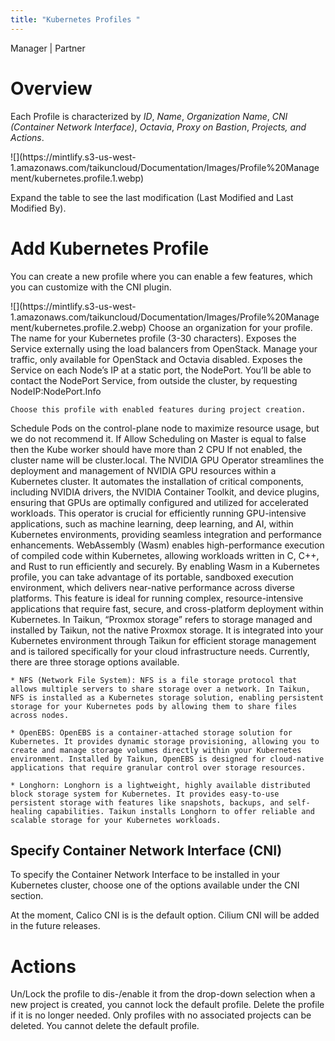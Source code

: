 ```yaml
---
title: "Kubernetes Profiles "
---
```


<Icon icon="user-tie" iconType="solid" /> Manager | <Icon icon="handshake" iconType="solid" /> Partner

# Overview

Each Profile is characterized by *ID*, *Name*, *Organization Name*, *CNI (Container Network Interface)*, *Octavia*, *Proxy on Bastion*, *Projects, and Actions*.

<Frame caption="Kubernetes Profiles">
  ![](https://mintlify.s3-us-west-1.amazonaws.com/taikuncloud/Documentation/Images/Profile%20Management/kubernetes.profile.1.webp)
</Frame>

Expand the table to see the last modification (Last Modified and Last Modified By).

# Add Kubernetes Profile

You can create a new profile where you can enable a few features, which you can customize with the CNI plugin.

<Frame caption="Add Kubernetes Profile">
  ![](https://mintlify.s3-us-west-1.amazonaws.com/taikuncloud/Documentation/Images/Profile%20Management/kubernetes.profile.2.webp)
</Frame>

<AccordionGroup>
  <Accordion title="Organization (optional)">
    Choose an organization for your profile.
  </Accordion>

  <Accordion title="Profile Name">
    The name for your Kubernetes profile (3-30 characters).
  </Accordion>

  <Accordion title="Octavia">
    Exposes the Service externally using the load balancers from OpenStack.
  </Accordion>

  <Accordion title="Enable Taikun Load Balancer">
    Manage your traffic, only available for OpenStack and Octavia disabled.
  </Accordion>

  <Accordion title="Proxy on bastion">
    Exposes the Service on each Node’s IP at a static port, the NodePort. You’ll be able to contact the NodePort Service, from outside the cluster, by requesting NodeIP:NodePort.Info

    Choose this profile with enabled features during project creation.
  </Accordion>

  <Accordion title="Scheduling on Master">
    Schedule Pods on the control-plane node to maximize resource usage, but we do not recommend it.
    If Allow Scheduling on Master is equal to false then the Kube worker should have more than 2 CPU
  </Accordion>

  <Accordion title="Enable Unique Cluster Name">
    If not enabled, the cluster name will be cluster.local.
  </Accordion>

  <Accordion title="Enable NVIDIA GPU Operator">
    The NVIDIA GPU Operator streamlines the deployment and management of NVIDIA GPU resources within a Kubernetes cluster. It automates the installation of critical components, including NVIDIA drivers, the NVIDIA Container Toolkit, and device plugins, ensuring that GPUs are optimally configured and utilized for accelerated workloads. This operator is crucial for efficiently running GPU-intensive applications, such as machine learning, deep learning, and AI, within Kubernetes environments, providing seamless integration and performance enhancements.
  </Accordion>

  <Accordion title="Enable WebAssembly (Wasm)">
    WebAssembly (Wasm) enables high-performance execution of compiled code within Kubernetes, allowing workloads written in C, C++, and Rust to run efficiently and securely. By enabling Wasm in a Kubernetes profile, you can take advantage of its portable, sandboxed execution environment, which delivers near-native performance across diverse platforms. This feature is ideal for running complex, resource-intensive applications that require fast, secure, and cross-platform deployment within Kubernetes.
  </Accordion>

  <Accordion title="Proxmox Storage (optional)">
    In Taikun, “Proxmox storage” refers to storage managed and installed by Taikun, not the native Proxmox storage. It is integrated into your Kubernetes environment through Taikun for efficient storage management and is tailored specifically for your cloud infrastructure needs. Currently, there are three storage options available.

    * NFS (Network File System): NFS is a file storage protocol that allows multiple servers to share storage over a network. In Taikun, NFS is installed as a Kubernetes storage solution, enabling persistent storage for your Kubernetes pods by allowing them to share files across nodes.

    * OpenEBS: OpenEBS is a container-attached storage solution for Kubernetes. It provides dynamic storage provisioning, allowing you to create and manage storage volumes directly within your Kubernetes environment. Installed by Taikun, OpenEBS is designed for cloud-native applications that require granular control over storage resources.

    * Longhorn: Longhorn is a lightweight, highly available distributed block storage system for Kubernetes. It provides easy-to-use persistent storage with features like snapshots, backups, and self-healing capabilities. Taikun installs Longhorn to offer reliable and scalable storage for your Kubernetes workloads.
  </Accordion>
</AccordionGroup>

## Specify Container Network Interface (CNI)

To specify the Container Network Interface to be installed in your Kubernetes cluster, choose one of the options available under the CNI section.

At the moment, Calico CNI is is the default option. Cilium CNI will be added in the future releases.

# Actions
<AccordionGroup>
  <Accordion title="Unlock/lock" icon="unlock">
    Un/Lock the profile to dis-/enable it from the drop-down selection when a new project is created, you cannot lock the default profile.
  </Accordion>

  <Accordion title="Delete" icon="trash">
    Delete the profile if it is no longer needed. Only profiles with no associated projects can be deleted. You cannot delete the default profile.
  </Accordion>
</AccordionGroup>